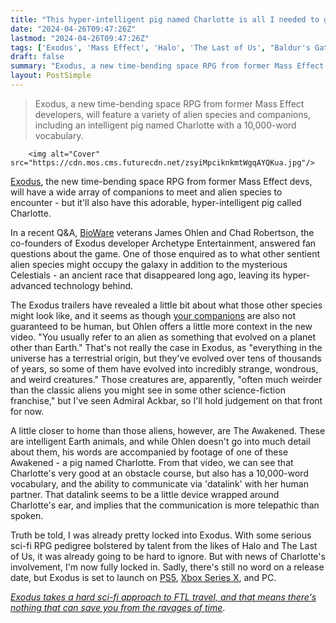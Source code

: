 ```yaml
---
title: "This hyper-intelligent pig named Charlotte is all I needed to get me completely locked into this Mass Effect veteran's new space RPG"
date: "2024-04-26T09:47:26Z"
lastmod: "2024-04-26T09:47:26Z"
tags: ['Exodus', 'Mass Effect', 'Halo', 'The Last of Us', "Baldur's Gate", 'RPG', 'BioWare', 'PS5', 'Xbox Series X', 'PC', 'Time Travel']
draft: false
summary: "Exodus, a new time-bending space RPG from former Mass Effect developers, will feature a variety of alien species and companions, including an intelligent pig named Charlotte with a 10,000-word vocabulary."
layout: PostSimple
---
```

> Exodus, a new time-bending space RPG from former Mass Effect developers, will feature a variety of alien species and companions, including an intelligent pig named Charlotte with a 10,000-word vocabulary.


        <img alt="Cover" src="https://cdn.mos.cms.futurecdn.net/zsyiMpciknkmtWgqAYQKua.jpg"/>
        
[<u>Exodus</u>](https://www.gamesradar.com/exodus-is-a-new-time-dilating-rpg-from-halo-the-last-of-us-and-baldurs-gate-veterans-that-oozes-mass-effect-energy/), the new time-bending space RPG from former Mass Effect devs, will have a wide array of companions to meet and alien species to encounter - but it'll also have this adorable, hyper-intelligent pig called Charlotte.

In a recent Q&A, [BioWare](https://www.gamesradar.com/uk/tag/bioware/) veterans James Ohlen and Chad Robertson, the co-founders of Exodus developer Archetype Entertainment, answered fan questions about the game. One of those enquired as to what other sentient alien species might occupy the galaxy in addition to the mysterious Celestials - an ancient race that disappeared long ago, leaving its hyper-advanced technology behind.

The Exodus trailers have revealed a little bit about what those other species might look like, and it seems as though [<u>your companions</u>](https://www.gamesradar.com/upcoming-sci-fi-rpg-from-mass-effect-veteran-unveils-its-second-companion-a-sarcastic-weapons-expert-with-a-deep-sense-of-loss/) are also not guaranteed to be human, but Ohlen offers a little more context in the new video. "You usually refer to an alien as something that evolved on a planet other than Earth." That's not really the case in Exodus, as "everything in the universe has a terrestrial origin, but they've evolved over tens of thousands of years, so some of them have evolved into incredibly strange, wondrous, and weird creatures." Those creatures are, apparently, "often much weirder than the classic aliens you might see in some other science-fiction franchise," but I've seen Admiral Ackbar, so I'll hold judgement on that front for now.

A little closer to home than those aliens, however, are The Awakened. These are intelligent Earth animals, and while Ohlen doesn't go into much detail about them, his words are accompanied by footage of one of these Awakened - a pig named Charlotte. From that video, we can see that Charlotte's very good at an obstacle course, but also has a 10,000-word vocabulary, and the ability to communicate via 'datalink' with her human partner. That datalink seems to be a little device wrapped around Charlotte's ear, and implies that the communication is more telepathic than spoken.

Truth be told, I was already pretty locked into Exodus. With some serious sci-fi RPG pedigree bolstered by talent from the likes of Halo and The Last of Us, it was already going to be hard to ignore. But with news of Charlotte's involvement, I'm now fully locked in. Sadly, there's still no word on a release date, but Exodus is set to launch on [PS5](https://www.gamesradar.com/ps5-review/), [Xbox Series X](https://www.gamesradar.com/xbox-series-x-review/), and PC.

[<em>Exodus takes a hard sci-fi approach to FTL travel, and that means there's nothing that can save you from the ravages of time</em>](https://www.gamesradar.com/new-space-rpg-from-mass-effect-veteran-takes-a-hard-sci-fi-approach-to-ftl-travel-and-that-means-theres-nothing-that-can-save-you-from-the-ravages-of-time/).
        